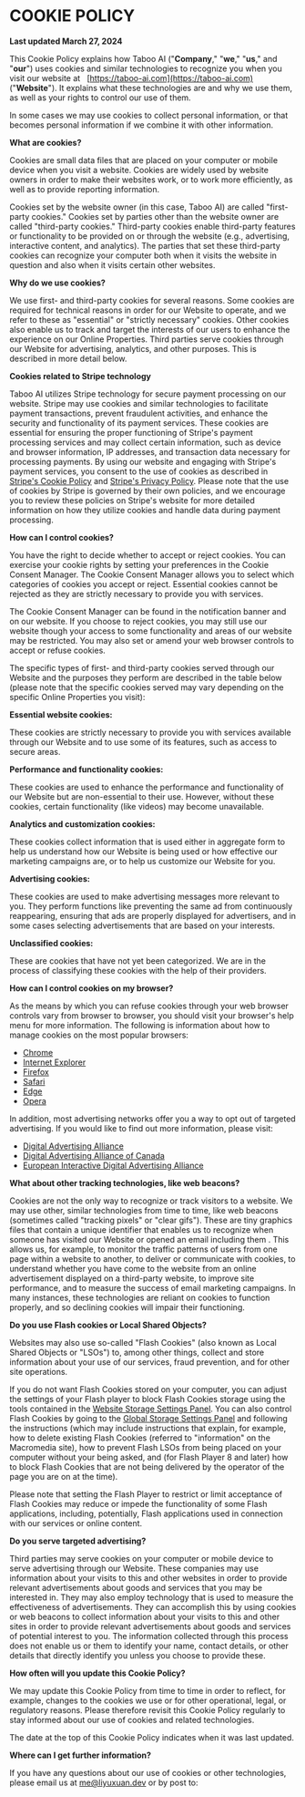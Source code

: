 
# COOKIE POLICY

**Last updated March 27, 2024**

This Cookie Policy explains how Taboo AI ("**Company**," "**we**," "**us**," and "**our**") uses cookies and similar technologies to recognize you when you visit our website at   [https://taboo-ai.com](https://taboo-ai.com) ("**Website**"). It explains what these technologies are and why we use them, as well as your rights to control our use of them.

In some cases we may use cookies to collect personal information, or that becomes personal information if we combine it with other information.

**What are cookies?**

Cookies are small data files that are placed on your computer or mobile device when you visit a website. Cookies are widely used by website owners in order to make their websites work, or to work more efficiently, as well as to provide reporting information.

Cookies set by the website owner (in this case, Taboo AI) are called "first-party cookies." Cookies set by parties other than the website owner are called "third-party cookies." Third-party cookies enable third-party features or functionality to be provided on or through the website (e.g., advertising, interactive content, and analytics). The parties that set these third-party cookies can recognize your computer both when it visits the website in question and also when it visits certain other websites.

**Why do we use cookies?**

We use first- and third-party cookies for several reasons. Some cookies are required for technical reasons in order for our Website to operate, and we refer to these as "essential" or "strictly necessary" cookies. Other cookies also enable us to track and target the interests of our users to enhance the experience on our Online Properties. Third parties serve cookies through our Website for advertising, analytics, and other purposes. This is described in more detail below.

**Cookies related to Stripe technology**

Taboo AI utilizes Stripe technology for secure payment processing on our website. Stripe may use cookies and similar technologies to facilitate payment transactions, prevent fraudulent activities, and enhance the security and functionality of its payment services. These cookies are essential for ensuring the proper functioning of Stripe's payment processing services and may collect certain information, such as device and browser information, IP addresses, and transaction data necessary for processing payments. By using our website and engaging with Stripe's payment services, you consent to the use of cookies as described in [Stripe's Cookie Policy](https://stripe.com/en-gb-sg/legal/cookies-policy) and [Stripe's Privacy Policy](https://stripe.com/en-gb-sg/privacy). Please note that the use of cookies by Stripe is governed by their own policies, and we encourage you to review these policies on Stripe's website for more detailed information on how they utilize cookies and handle data during payment processing.

**How can I control cookies?**

You have the right to decide whether to accept or reject cookies. You can exercise your cookie rights by setting your preferences in the Cookie Consent Manager. The Cookie Consent Manager allows you to select which categories of cookies you accept or reject. Essential cookies cannot be rejected as they are strictly necessary to provide you with services.

The Cookie Consent Manager can be found in the notification banner and on our website. If you choose to reject cookies, you may still use our website though your access to some functionality and areas of our website may be restricted. You may also set or amend your web browser controls to accept or refuse cookies.

The specific types of first- and third-party cookies served through our Website and the purposes they perform are described in the table below (please note that the specific cookies served may vary depending on the specific Online Properties you visit):

**Essential website cookies:**

These cookies are strictly necessary to provide you with services available through our Website and to use some of its features, such as access to secure areas.

<CookieCard
  name='Priority'
  purpose='Used to protect forms from spam.'
  provider='c.bing.com'
  service='www.google.com'
  country='United States'
  type='server_cookie'
  expires='session'
/>

<CookieCard
  name='Priority'
  purpose='Used to protect forms from spam.'
  provider='c.clarity.ms'
  service='www.google.com'
  country='United States'
  type='server_cookie'
  expires='session'
/>

**Performance and functionality cookies:**

These cookies are used to enhance the performance and functionality of our Website but are non-essential to their use. However, without these cookies, certain functionality (like videos) may become unavailable.

<CookieCard
  name='SM'
  purpose='Session cookie used to collect anonymous information on how visitors use a site to help improve their experience and for better target ads.'
  provider='.c.clarity.ms'
  service='ChanelAdvisor'
  country='United States'
  type='server_cookie'
  expires='session'
/>

**Analytics and customization cookies:**

These cookies collect information that is used either in aggregate form to help us understand how our Website is being used or how effective our marketing campaigns are, or to help us customize our Website for you.

<CookieCard
  name='MUID'
  purpose='Sets a unique user id for tracking how the user uses the site. Persistent cookie that is saved for 3 years'
  provider='.bing.com'
  service='Bing Analytics'
  country='United States'
  type='http_cookie'
  expires='1 year 24 days'
/>

**Advertising cookies:**

These cookies are used to make advertising messages more relevant to you. They perform functions like preventing the same ad from continuously reappearing, ensuring that ads are properly displayed for advertisers, and in some cases selecting advertisements that are based on your interests.

<CookieCard
  name='SRM_B'
  purpose='Atlast Adserver used in conjunction with Bing services. Expires after 180 days'
  provider='.bing.com'
  service='Bing'
  country='United States'
  type='server_cookie'
  expires='180 days'
/>

<CookieCard
  name='ANONCHK'
  purpose='Used by Bing as a unique user identifier for users seeing bing ads'
  provider='.c.clarity.ms'
  service='Bing'
  country='United States'
  type='server_cookie'
  expires='10 minutes'
/>

**Unclassified cookies:**

These are cookies that have not yet been categorized. We are in the process of classifying these cookies with the help of their providers.

<CookieCard name='\_octo' purpose='Unclassified' provider='.github.com' />

<CookieCard name='logged_in' purpose='Unclassified' provider='.github.com' />

<CookieCard name='CLID' purpose='Unclassified' provider='www.clarity.ms' />

<CookieCard name='\_gh_sess' purpose='Unclassified' provider='github.com' />

<CookieCard name='\_cltk' purpose='Unclassified' provider='taboo-ai.com' />

<CookieCard name='mode' purpose='Unclassified' provider='taboo-ai.com' />

<CookieCard name='\_clck' purpose='Unclassified' provider='.taboo-ai.com' />

<CookieCard name='\_clsk' purpose='Unclassified' provider='.taboo-ai.com' />

**How can I control cookies on my browser?**

As the means by which you can refuse cookies through your web browser controls vary from browser to browser, you should visit your browser's help menu for more information. The following is information about how to manage cookies on the most popular browsers:

- [Chrome](https://support.google.com/chrome/answer/95647#zippy=%2Callow-or-block-cookies)
- [Internet Explorer](https://support.microsoft.com/en-us/windows/delete-and-manage-cookies-168dab11-0753-043d-7c16-ede5947fc64d)
- [Firefox](https://support.mozilla.org/en-US/kb/enhanced-tracking-protection-firefox-desktop?redirectslug=enable-and-disable-cookies-website-preferences&redirectlocale=en-US)
- [Safari](https://support.apple.com/en-ie/guide/safari/sfri11471/mac)
- [Edge](https://support.microsoft.com/en-us/windows/microsoft-edge-browsing-data-and-privacy-bb8174ba-9d73-dcf2-9b4a-c582b4e640dd)
- [Opera](https://help.opera.com/en/latest/web-preferences/)

In addition, most advertising networks offer you a way to opt out of targeted advertising. If you would like to find out more information, please visit:

- [Digital Advertising Alliance](http://www.aboutads.info/choices/)
- [Digital Advertising Alliance of Canada](https://youradchoices.ca/)
- [European Interactive Digital Advertising Alliance](http://www.youronlinechoices.com/)

**What about other tracking technologies, like web beacons?**

Cookies are not the only way to recognize or track visitors to a website. We may use other, similar technologies from time to time, like web beacons (sometimes called "tracking pixels" or "clear gifs"). These are tiny graphics files that contain a unique identifier that enables us to recognize when someone has visited our Website or opened an email including them . This allows us, for example, to monitor the traffic patterns of users from one page within a website to another, to deliver or communicate with cookies, to understand whether you have come to the website from an online advertisement displayed on a third-party website, to improve site performance, and to measure the success of email marketing campaigns. In many instances, these technologies are reliant on cookies to function properly, and so declining cookies will impair their functioning.

**Do you use Flash cookies or Local Shared Objects?**

Websites may also use so-called "Flash Cookies" (also known as Local Shared Objects or "LSOs") to, among other things, collect and store information about your use of our services, fraud prevention, and for other site operations.

If you do not want Flash Cookies stored on your computer, you can adjust the settings of your Flash player to block Flash Cookies storage using the tools contained in the [Website Storage Settings Panel](http://www.macromedia.com/support/documentation/en/flashplayer/help/settings_manager07.html). You can also control Flash Cookies by going to the [Global Storage Settings Panel](http://www.macromedia.com/support/documentation/en/flashplayer/help/settings_manager03.html) and following the instructions (which may include instructions that explain, for example, how to delete existing Flash Cookies (referred to "information" on the Macromedia site), how to prevent Flash LSOs from being placed on your computer without your being asked, and (for Flash Player 8 and later) how to block Flash Cookies that are not being delivered by the operator of the page you are on at the time).

Please note that setting the Flash Player to restrict or limit acceptance of Flash Cookies may reduce or impede the functionality of some Flash applications, including, potentially, Flash applications used in connection with our services or online content.

**Do you serve targeted advertising?**

Third parties may serve cookies on your computer or mobile device to serve advertising through our Website. These companies may use information about your visits to this and other websites in order to provide relevant advertisements about goods and services that you may be interested in. They may also employ technology that is used to measure the effectiveness of advertisements. They can accomplish this by using cookies or web beacons to collect information about your visits to this and other sites in order to provide relevant advertisements about goods and services of potential interest to you. The information collected through this process does not enable us or them to identify your name, contact details, or other details that directly identify you unless you choose to provide these.

**How often will you update this Cookie Policy?**

We may update this Cookie Policy from time to time in order to reflect, for example, changes to the cookies we use or for other operational, legal, or regulatory reasons. Please therefore revisit this Cookie Policy regularly to stay informed about our use of cookies and related technologies.

The date at the top of this Cookie Policy indicates when it was last updated.

**Where can I get further information?**

If you have any questions about our use of cookies or other technologies, please email us at [me@liyuxuan.dev](mailto:me@liyuxuan.dev) or by post to:

<AddressCard
  title='Taboo AI'
  address='637 Bedok Reservoir Road'
  city='Singapore'
  postalCode='410637'
  country='Singapore'
  phone='+65 8875 3277'
/>
